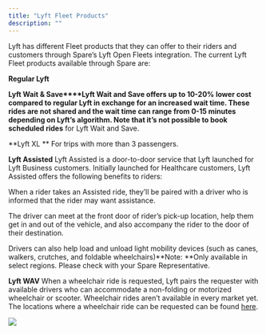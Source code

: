 ```yaml
---
title: "Lyft Fleet Products"
description: ""
---
```


Lyft has different Fleet products that they can offer to their riders and customers through Spare’s Lyft Open Fleets integration. The current Lyft Fleet products available through Spare are:

**Regular Lyft**

**Lyft Wait & Save****Lyft Wait and Save offers up to 10-20% lower cost compared to regular Lyft in exchange for an increased wait time. These rides are not shared and the wait time can range from 0-15 minutes depending on Lyft’s algorithm. Note that it’s not possible to book scheduled rides** for Lyft Wait and Save.

**Lyft XL **
For trips with more than 3 passengers.

**Lyft Assisted**
Lyft Assisted is a door-to-door service that Lyft launched for Lyft Business customers. Initially launched for Healthcare customers, Lyft Assisted offers the following benefits to riders:

When a rider takes an Assisted ride, they’ll be paired with a driver who is informed that the rider may want assistance.

The driver can meet at the front door of rider’s pick-up location, help them get in and out of the vehicle, and also accompany the rider to the door of their destination.

Drivers can also help load and unload light mobility devices (such as canes, walkers, crutches, and foldable wheelchairs)**​Note: **Only available in select regions. Please check with your Spare Representative.

**Lyft WAV**
When a wheelchair ride is requested, Lyft pairs the requester with available drivers who can accommodate a non-folding or motorized wheelchair or scooter. Wheelchair rides aren’t available in every market yet. The locations where a wheelchair ride can be requested can be found [here](https://help.lyft.com/hc/e/all/articles/115013081668#regions).

![](https://spare-74fa64f80617.intercom-attachments-1.com/i/o/970045577/ff2687c74bcdb747c5444ede/PDM4BCPH6kabYZo2YFnFRo5xgnR_UIxI1Q.png?expires=1753820100&signature=e8326c2c7570a39136db02abc1ac64579c83aa170d14792aac801372794a0faa&req=fScnFs17mIZYFb4f3HP0gIncxv0g1Xe8LWEW08KTSZVd%2FglKZ4K5sX9JPQJ%2B%0AJY0%3D%0A)

